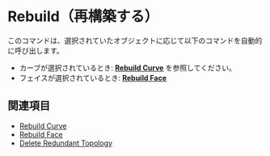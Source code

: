 
# Rebuild（再構築する）

<Reference shortcut="" command="Rebuild" button="推奨コマンドメニューで"  buttonIcon='button-rebuild'/>

このコマンドは、選択されていたオブジェクトに応じて以下のコマンドを自動的に呼び出します。
  - カーブが選択されているとき: [**Rebuild Curve**](/sketch/rebuild-curve) を参照してください。
  - フェイスが選択されているとき: [**Rebuild Face**](/solid/rebuild-face)

## 関連項目
- [Rebuild Curve](rebuild-curve)
- [Rebuild Face](rebuild-face)
- [Delete Redundant Topology](delete-redundant-topology)